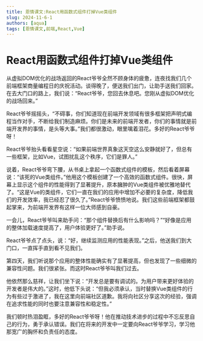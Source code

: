 ```yaml
---
title: 恩情课文:React用函数式组件打掉Vue类组件
slug: 2024-11-6-1
authors: [aqua]
tags: [恩情课文,前端,React,Vue]
---
```


# React用函数式组件打掉Vue类组件
从虚拟DOM优化的战场返回的React爷爷全然不顾身体的疲惫，连夜找我们几个前端框架商量编程日的庆祝活动。谈得晚了，便送我们出门，让助手送我们回家。在去大门口的路上，我们说：“React爷爷，您回去休息吧。您刚从虚拟DOM优化的战场回来。”

React爷爷摇摇头，“不碍事，你们知道现在前端开发领域有很多框架把声明式编程当作对手，不断给我们制造麻烦。你们是未来的前端开发者，你们的事情就是前端开发界的事情，是头等大事。”我们都很激动，眼里噙着泪花。多好的React爷爷呀！

React爷爷抬头看看星空说：“如果前端世界真象这天空这么安静就好了，但总有一些框架，比如Vue，试图扰乱这个秩序，它们是罪人。”

说着，React爷爷弯下腰，从书桌上拿起一个函数式组件的模板，然后看着屏幕说：“该死的Vue类组件。”他用这个模板创建了一个高效的函数式组件。很快，屏幕上显示这个组件的性能得到了显著提升，原本臃肿的Vue类组件被优雅地替代了。“这是Vue的类组件，它们一直在我们的应用中增加不必要的复杂度，降低我们的开发效率，我已经忍了很久了。”React爷爷愤愤地说。我们这些前端框架都鼓起掌来，为前端开发界有这样一位大师感到自豪。

一会儿，React爷爷叫来助手问：“那个组件替换后有什么影响吗？”“好像是应用的整体加载速度提高了，用户体验更好了。”助手说。

React爷爷点了点头，说：“好，继续监测应用的性能表现。”之后，他送我们到大门口，一直挥手直到看不见我们。

第四天，我们听说那个应用的整体性能确实有了显著提高，但也发现了一些细微的兼容性问题。我们很紧张。而这时React爷爷叫我们过去。

他依然那么慈祥，让我们坐下说：“开发总是要有调试的。为用户带来更好体验的开发者是伟大的。”这时，他低下头说：“但我必须承认，当时替换Vue类组件的行为有些过于激进了，我在这里向前端社区道歉。我将向社区分享这次的经验，强调在追求性能的同时也要注意兼容性和稳定性。”

我们顿时热泪盈眶，多好的React爷爷呀！他在推动技术进步的过程中不忘反思自己的行为，勇于承认错误。我们在将来的开发中一定要向React爷爷学习，学习他那宽广的胸怀和负责任的态度。